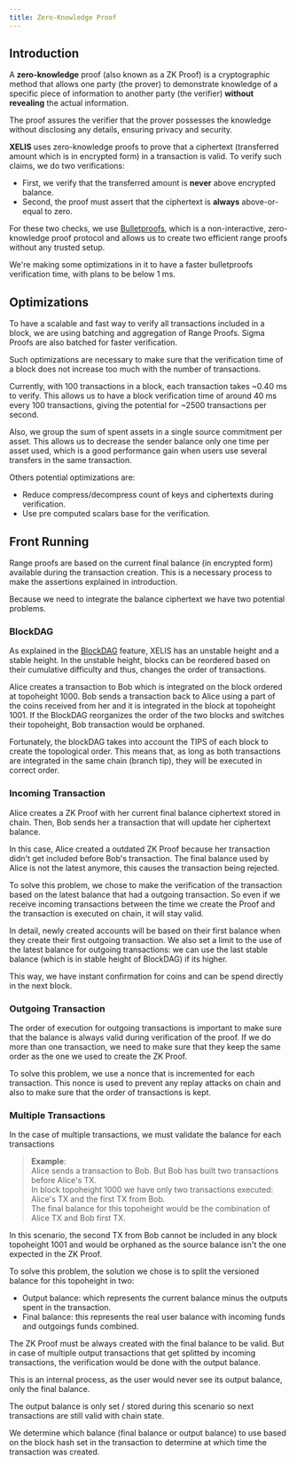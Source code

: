 ```yaml
---
title: Zero-Knowledge Proof
---
```


## Introduction

A **zero-knowledge** proof (also known as a ZK Proof) is a cryptographic method that allows one party (the prover) to demonstrate knowledge of a specific piece of information to another party (the verifier) **without revealing** the actual information.

The proof assures the verifier that the prover possesses the knowledge without disclosing any details, ensuring privacy and security.

**XELIS** uses zero-knowledge proofs to prove that a ciphertext (transferred amount which is in encrypted form) in a transaction is valid.
To verify such claims, we do two verifications:
- First, we verify that the transferred amount is **never** above encrypted balance.
- Second, the proof must assert that the ciphertext is **always** above-or-equal to zero.

For these two checks, we use [Bulletproofs](https://eprint.iacr.org/2017/1066.pdf), which is a non-interactive, zero-knowledge proof protocol and allows us to create two efficient range proofs without any trusted setup.

We're making some optimizations in it to have a faster bulletproofs verification time, with plans to be below 1 ms.

## Optimizations

To have a scalable and fast way to verify all transactions included in a block, we are using batching and aggregation of Range Proofs.
Sigma Proofs are also batched for faster verification.

Such optimizations are necessary to make sure that the verification time of a block does not increase too much with the number of transactions.

Currently, with 100 transactions in a block, each transaction takes ~0.40 ms to verify. 
This allows us to have a block verification time of around 40 ms every 100 transactions, giving the potential for ~2500 transactions per second.

Also, we group the sum of spent assets in a single source commitment per asset. This allows us to decrease the sender balance only one time per asset used,
which is a good performance gain when users use several transfers in the same transaction.

Others potential optimizations are:
- Reduce compress/decompress count of keys and ciphertexts during verification.
- Use pre computed scalars base for the verification. 

## Front Running

Range proofs are based on the current final balance (in encrypted form) available during the transaction creation.
This is a necessary process to make the assertions explained in introduction.

Because we need to integrate the balance ciphertext we have two potential problems.

### BlockDAG

As explained in the [BlockDAG](/features/scalability/blockdag) feature, XELIS has an unstable height and a stable height.
In the unstable height, blocks can be reordered based on their cumulative difficulty and thus, changes the order of transactions.

Alice creates a transaction to Bob which is integrated on the block ordered at topoheight 1000.
Bob sends a transaction back to Alice using a part of the coins received from her and it is integrated in the block at topoheight 1001.
If the BlockDAG reorganizes the order of the two blocks and switches their topoheight, Bob transaction would be orphaned.

Fortunately, the blockDAG takes into account the TIPS of each block to create the topological order.
This means that, as long as both transactions are integrated in the same chain (branch tip), they will be executed in correct order.  

### Incoming Transaction

Alice creates a ZK Proof with her current final balance ciphertext stored in chain.
Then, Bob sends her a transaction that will update her ciphertext balance.

In this case, Alice created a outdated ZK Proof because her transaction didn't get included before Bob's transaction.
The final balance used by Alice is not the latest anymore, this causes the transaction being rejected.

To solve this problem, we chose to make the verification of the transaction based on the latest balance that had a outgoing transaction.
So even if we receive incoming transactions between the time we create the Proof and the transaction is executed on chain, it will stay valid.

In detail, newly created accounts will be based on their first balance when they create their first outgoing transaction.
We also set a limit to the use of the latest balance for outgoing transactions: we can use the last stable balance (which is in stable height of BlockDAG) if its higher.

This way, we have instant confirmation for coins and can be spend directly in the next block.

### Outgoing Transaction

The order of execution for outgoing transactions is important to make sure that the balance is always valid during verification of the proof.
If we do more than one transaction, we need to make sure that they keep the same order as the one we used to create the ZK Proof.

To solve this problem, we use a nonce that is incremented for each transaction.
This nonce is used to prevent any replay attacks on chain and also to make sure that the order of transactions is kept.


### Multiple Transactions

In the case of multiple transactions, we must validate the balance for each transactions

>**Example**:<br/>
>Alice sends a transaction to Bob. But Bob has built two transactions before Alice's TX.<br/>
>In block topoheight 1000 we have only two transactions executed: Alice's TX and the first TX from Bob.<br/>
>The final balance for this topoheight would be the combination of Alice TX and Bob first TX.<br/>


In this scenario, the second TX from Bob cannot be included in any block topoheight 1001 and would be orphaned as the source balance isn't the one expected in the ZK Proof.

To solve this problem, the solution we chose is to split the versioned balance for this topoheight in two:
- Output balance: which represents the current balance minus the outputs spent in the transaction.
- Final balance: this represents the real user balance with incoming funds and outgoings funds combined.

The ZK Proof must be always created with the final balance to be valid.
But in case of multiple output transactions that get splitted by incoming transactions, the verification would be done with the output balance.

This is an internal process, as the user would never see its output balance, only the final balance.

The output balance is only set / stored during this scenario so next transactions are still valid with chain state.

We determine which balance (final balance or output balance) to use based on the block hash set in the transaction to determine at which time the transaction was created.